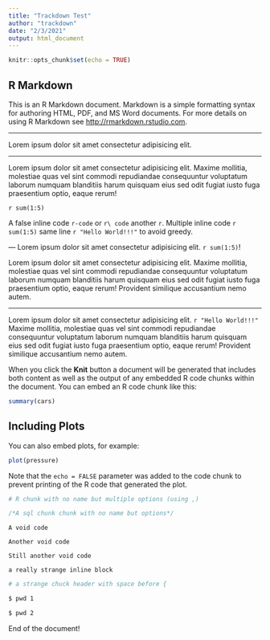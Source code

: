 ```yaml
---
title: "Trackdown Test"
author: "trackdown"
date: "2/3/2021"
output: html_document
---
```


```r
knitr::opts_chunk$set(echo = TRUE)
```

## R Markdown

This is an R Markdown document. Markdown is a simple formatting syntax for authoring HTML, PDF, and MS Word documents. For more details on using R Markdown see <http://rmarkdown.rstudio.com>.

---

Lorem ipsum dolor sit amet consectetur adipisicing elit.

---

Lorem ipsum dolor sit amet consectetur adipisicing elit. Maxime mollitia,
molestiae quas vel sint commodi repudiandae consequuntur voluptatum laborum
numquam blanditiis harum quisquam eius sed odit fugiat iusto fuga praesentium
optio, eaque rerum!

`r sum(1:5)`

A false inline code `r-code` or `r\ code` another `r `. Multiple inline code `r sum(1:5)` same line `r "Hello World!!!"` to avoid greedy.

--- Lorem ipsum dolor sit amet consectetur adipisicing elit. `r sum(1:5)`!

Lorem ipsum dolor sit amet consectetur adipisicing elit. Maxime mollitia, molestiae quas vel sint commodi repudiandae consequuntur voluptatum laborum numquam blanditiis harum quisquam eius sed odit fugiat iusto fuga praesentium optio, eaque rerum! Provident similique accusantium nemo autem.

---

Lorem ipsum dolor sit amet consectetur adipisicing elit. `r "Hello World!!!"` Maxime mollitia, molestiae quas vel sint commodi repudiandae consequuntur voluptatum laborum numquam blanditiis harum quisquam eius sed odit fugiat iusto fuga praesentium optio, eaque rerum! Provident similique accusantium nemo autem.

When you click the **Knit** button a document will be generated that includes both content as well as the output of any embedded R code chunks within the document. You can embed an R code chunk like this:

```r
summary(cars)
```

## Including Plots

You can also embed plots, for example:

```r
plot(pressure)
```

Note that the `echo = FALSE` parameter was added to the code chunk to prevent printing of the R code that generated the plot.

```r
# R chunk with no name but multiple options (using ,)
```


```sql
/*A sql chunk chunk with no name but options*/
```

```eval
A void code
```

```{}
Another void code
```

```
Still another void code
```

```a really strange inline block ```

``` r
# a strange chuck header with space before {
```

``` bash
$ pwd 1
```

``` bash
$ pwd 2
```

End of the document!
